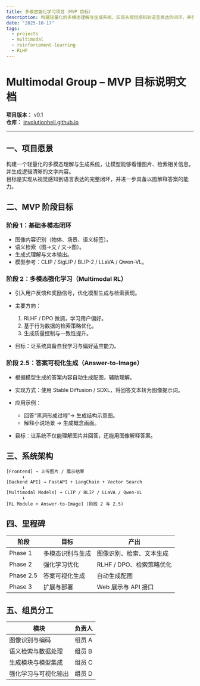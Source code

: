 ```yaml
---
title: 多模态强化学习项目（MVP 目标）
description: 构建轻量化的多模态理解与生成系统，实现从视觉感知到语言表达的闭环，并引入强化学习与答案可视化生成。
date: "2025-10-17"
tags:
  - projects
  - multimodal
  - reinforcement-learning
  - RLHF
---
```


# Multimodal Group – MVP 目标说明文档

**项目版本：** v0.1  
**仓库：** [involutionhell.github.io](https://github.com/InvolutionHell/involutionhell.github.io)

---

## 一、项目愿景

构建一个轻量化的多模态理解与生成系统，让模型能够看懂图片、检索相关信息，并生成逻辑清晰的文字内容。  
目标是实现从视觉感知到语言表达的完整闭环，并进一步具备以图解释答案的能力。

## 二、MVP 阶段目标

### 阶段 1：基础多模态闭环

- 图像内容识别（物体、场景、语义标签）。
- 语义检索（图→文 / 文→图）。
- 生成式理解与文本输出。
- 模型参考：CLIP / SigLIP / BLIP-2 / LLaVA / Qwen-VL。

### 阶段 2：多模态强化学习（Multimodal RL）

- 引入用户反馈和奖励信号，优化模型生成与检索表现。
- 主要方向：
  1. RLHF / DPO 微调，学习用户偏好。
  2. 基于行为数据的检索策略优化。
  3. 生成质量控制与一致性提升。

- 目标：让系统具备自我学习与偏好适应能力。

### 阶段 2.5：答案可视化生成（Answer-to-Image）

- 根据模型生成的答案内容自动生成配图，辅助理解。
- 实现方式：使用 Stable Diffusion / SDXL，将回答文本转为图像提示词。
- 应用示例：
  - 回答“黑洞形成过程”→ 生成结构示意图。
  - 解释小说场景 → 生成概念画面。

- 目标：让系统不仅能理解图片并回答，还能用图像解释答案。

## 三、系统架构

```
[Frontend] → 上传图片 / 展示结果
      ↓
[Backend API] → FastAPI + LangChain + Vector Search
      ↓
[Multimodal Models] → CLIP / BLIP / LLaVA / Qwen-VL
      ↓
[RL Module + Answer-to-Image] (阶段 2 与 2.5)
```

## 四、里程碑

| 阶段      | 目标             | 产出                     |
| --------- | ---------------- | ------------------------ |
| Phase 1   | 多模态识别与生成 | 图像识别、检索、文本生成 |
| Phase 2   | 强化学习优化     | RLHF / DPO、检索策略优化 |
| Phase 2.5 | 答案可视化生成   | 自动生成配图             |
| Phase 3   | 扩展与部署       | Web 展示与 API 接口      |

## 五、组员分工

| 模块                 | 负责人 |
| -------------------- | ------ |
| 图像识别与编码       | 组员 A |
| 语义检索与数据处理   | 组员 B |
| 生成模块与模型集成   | 组员 C |
| 强化学习与可视化输出 | 组员 D |
